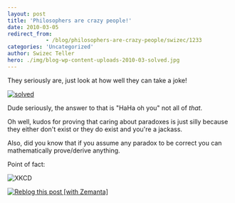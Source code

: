 ```yaml
---
layout: post
title: 'Philosophers are crazy people!'
date: 2010-03-05
redirect_from: 
            - /blog/philosophers-are-crazy-people/swizec/1233
categories: 'Uncategorized'
author: Swizec Teller
hero: ./img/blog-wp-content-uploads-2010-03-solved.jpg
---
```

They seriously are, just look at how well they can take a joke!



[![](http://swizec.com/blog/wp-content/uploads/2010/03/solved.jpg "solved")](./img/blog-wp-content-uploads-2010-03-solved.jpg)



Dude seriously, the answer to that is "HaHa oh you" not all of _that_.



Oh well, kudos for proving that caring about paradoxes is just silly because they either don't exist or they do exist and you're a jackass.



Also, did you know that if you assume any paradox to be correct you can mathematically prove/derive anything.



Point of fact:



![](./img/blog-wp-content-uploads-2010-03-principle_of_explosion.png "XKCD")

[![Reblog this post \[with Zemanta\]](http://img.zemanta.com/reblog_e.png?x-id=e60ec404-20d8-4ab6-ac8e-4aa72a47f455)](http://reblog.zemanta.com/zemified/e60ec404-20d8-4ab6-ac8e-4aa72a47f455/ "Reblog this post \[with Zemanta]")